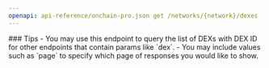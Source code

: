 ```yaml
---
openapi: api-reference/onchain-pro.json get /networks/{network}/dexes
---
```


<Tip>
### Tips
- You may use this endpoint to query the list of DEXs with DEX ID for other endpoints that contain params like `dex`.
- You may include values such as `page` to specify which page of responses you would like to show.
</Tip>
